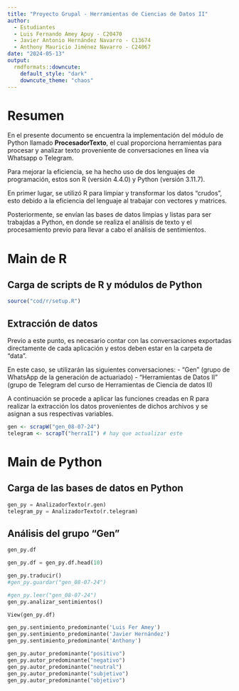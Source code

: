 ```yaml
---
title: "Proyecto Grupal - Herramientas de Ciencias de Datos II"
author: 
  - Estudiantes
  - Luis Fernando Amey Apuy - C20470
  - Javier Antonio Hernández Navarro - C13674
  - Anthony Mauricio Jiménez Navarro - C24067
date: "2024-05-13"
output: 
  rmdformats::downcute:
    default_style: "dark"
    downcute_theme: "chaos"
---
```


# Resumen 

En el presente documento se encuentra la implementación del módulo de Python
llamado **ProcesadorTexto**, el cual proporciona herramientas para procesar y 
analizar texto proveniente de conversaciones en línea vía Whatsapp o Telegram.

Para mejorar la eficiencia, se ha hecho uso de dos lenguajes de programación, 
estos son R (versión 4.4.0) y Python (versión 3.11.7).

En primer lugar, se utilizó R para limpiar y transformar los datos "crudos", esto debido 
a la eficiencia del lenguaje al trabajar con vectores y matrices.

Posteriormente, se envían las bases de datos limpias y listas para ser trabajdas
a Python, en donde se realiza el análisis de texto y el procesamiento previo 
para llevar a cabo el análisis de sentimientos.

# Main de R

## Carga de scripts de R y módulos de Python

```r
source("cod/r/setup.R")
```

## Extracción de datos

Previo a este punto, es necesario contar con las conversaciones exportadas 
directamente de cada aplicación y estos deben estar en la carpeta de "data".

En este caso, se utilizarán las siguientes conversaciones:
    - "Gen" (grupo de WhatsApp de la generación de actuariado)
    - "Herramientas de Datos II" (grupo de Telegram del curso de Herramientas de 
    Ciencia de datos II)
    
A continuación se procede a aplicar las funciones creadas en R para realizar la 
extracción los datos provenientes de dichos archivos y se asignan a sus 
respectivas variables. 

```r
gen <- scrapW("gen_08-07-24")
telegram <- scrapT("herraII") # hay que actualizar este
```

# Main de Python

## Carga de las bases de datos en Python

```python
gen_py = AnalizadorTexto(r.gen)
telegram_py = AnalizadorTexto(r.telegram)
```

## Análisis del grupo "Gen"

```python
gen_py.df
```

```python
gen_py.df = gen_py.df.head(10)

gen_py.traducir()
#gen_py.guardar("gen_08-07-24")
```

```python
#gen_py.leer("gen_08-07-24")
gen_py.analizar_sentimientos()
```

```python
View(gen_py.df)
```

```python
gen_py.sentimiento_predominante('Luis Fer Amey')
gen_py.sentimiento_predominante('Javier Hernández')
gen_py.sentimiento_predominante('Anthony')
```

```python
gen_py.autor_predominante("positivo")
gen_py.autor_predominante("negativo")
gen_py.autor_predominante("neutral")
gen_py.autor_predominante("subjetivo")
gen_py.autor_predominante("objetivo")
```



















